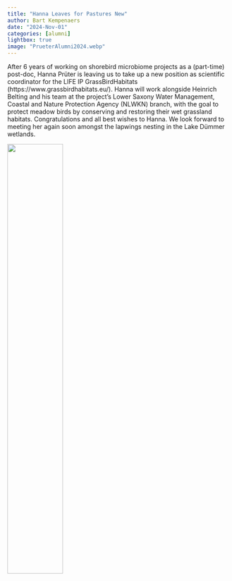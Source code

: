 ```yaml
---
title: "Hanna Leaves for Pastures New" 
author: Bart Kempenaers
date: "2024-Nov-01"
categories: [alumni]
lightbox: true
image: "PrueterAlumni2024.webp"
---
```


After 6 years of working on shorebird microbiome projects as a (part-time) post-doc, Hanna Prüter is leaving us to take up a new position as scientific coordinator for the LIFE IP GrassBirdHabitats (https://www.grassbirdhabitats.eu/). Hanna will work alongside Heinrich Belting and his team at the project’s Lower Saxony Water Management, Coastal and Nature Protection Agency (NLWKN) branch, with the goal to protect meadow birds by conserving and restoring their wet grassland habitats. Congratulations and all best wishes to Hanna. We look forward to meeting her again soon amongst the lapwings nesting in the Lake Dümmer wetlands.

![](PrueterAlumni2024.webp){width=50%}
